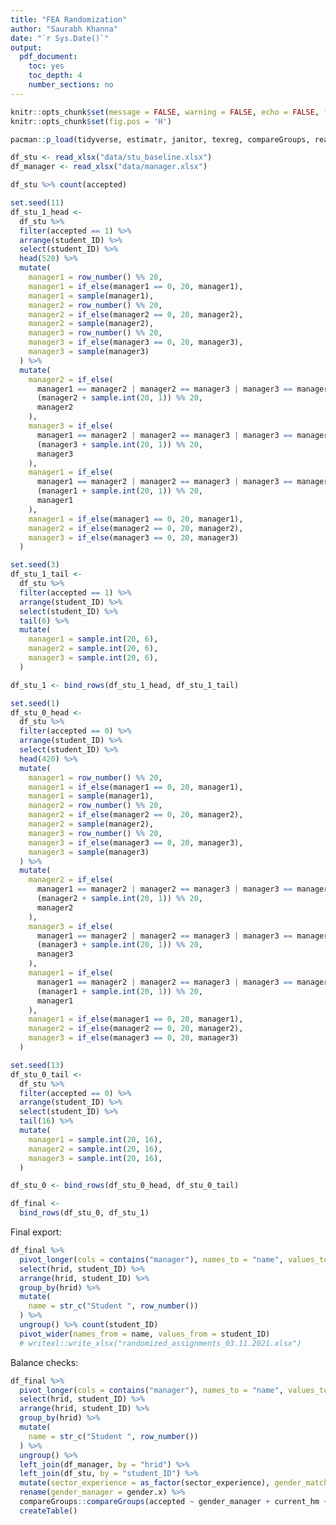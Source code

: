 ```yaml
---
title: "FEA Randomization"
author: "Saurabh Khanna"
date: "`r Sys.Date()`"
output:
  pdf_document:
    toc: yes
    toc_depth: 4
    number_sections: no
---
```



```r
knitr::opts_chunk$set(message = FALSE, warning = FALSE, echo = FALSE, fig.retina = 4)
knitr::opts_chunk$set(fig.pos = 'H')
```

```r
pacman::p_load(tidyverse, estimatr, janitor, texreg, compareGroups, readxl)

df_stu <- read_xlsx("data/stu_baseline.xlsx")
df_manager <- read_xlsx("data/manager.xlsx")

df_stu %>% count(accepted)
```



```r
set.seed(11)
df_stu_1_head <-
  df_stu %>% 
  filter(accepted == 1) %>%
  arrange(student_ID) %>%
  select(student_ID) %>% 
  head(520) %>% 
  mutate(
    manager1 = row_number() %% 20,
    manager1 = if_else(manager1 == 0, 20, manager1),
    manager1 = sample(manager1),
    manager2 = row_number() %% 20,
    manager2 = if_else(manager2 == 0, 20, manager2),
    manager2 = sample(manager2),
    manager3 = row_number() %% 20,
    manager3 = if_else(manager3 == 0, 20, manager3),
    manager3 = sample(manager3)
  ) %>%
  mutate(
    manager2 = if_else(
      manager1 == manager2 | manager2 == manager3 | manager3 == manager1, 
      (manager2 + sample.int(20, 1)) %% 20,
      manager2
    ),
    manager3 = if_else(
      manager1 == manager2 | manager2 == manager3 | manager3 == manager1, 
      (manager3 + sample.int(20, 1)) %% 20,
      manager3
    ),
    manager1 = if_else(
      manager1 == manager2 | manager2 == manager3 | manager3 == manager1, 
      (manager1 + sample.int(20, 1)) %% 20,
      manager1
    ),
    manager1 = if_else(manager1 == 0, 20, manager1),
    manager2 = if_else(manager2 == 0, 20, manager2),
    manager3 = if_else(manager3 == 0, 20, manager3)
  )
```


```r
set.seed(3)
df_stu_1_tail <-
  df_stu %>% 
  filter(accepted == 1) %>%
  arrange(student_ID) %>%
  select(student_ID) %>% 
  tail(6) %>% 
  mutate(
    manager1 = sample.int(20, 6),
    manager2 = sample.int(20, 6),
    manager3 = sample.int(20, 6),
  )
```


```r
df_stu_1 <- bind_rows(df_stu_1_head, df_stu_1_tail)
```


```r
set.seed(1)
df_stu_0_head <-
  df_stu %>% 
  filter(accepted == 0) %>%
  arrange(student_ID) %>%
  select(student_ID) %>% 
  head(420) %>% 
  mutate(
    manager1 = row_number() %% 20,
    manager1 = if_else(manager1 == 0, 20, manager1),
    manager1 = sample(manager1),
    manager2 = row_number() %% 20,
    manager2 = if_else(manager2 == 0, 20, manager2),
    manager2 = sample(manager2),
    manager3 = row_number() %% 20,
    manager3 = if_else(manager3 == 0, 20, manager3),
    manager3 = sample(manager3)
  ) %>%
  mutate(
    manager2 = if_else(
      manager1 == manager2 | manager2 == manager3 | manager3 == manager1, 
      (manager2 + sample.int(20, 1)) %% 20,
      manager2
    ),
    manager3 = if_else(
      manager1 == manager2 | manager2 == manager3 | manager3 == manager1, 
      (manager3 + sample.int(20, 1)) %% 20,
      manager3
    ),
    manager1 = if_else(
      manager1 == manager2 | manager2 == manager3 | manager3 == manager1, 
      (manager1 + sample.int(20, 1)) %% 20,
      manager1
    ),
    manager1 = if_else(manager1 == 0, 20, manager1),
    manager2 = if_else(manager2 == 0, 20, manager2),
    manager3 = if_else(manager3 == 0, 20, manager3)
  )
```


```r
set.seed(13)
df_stu_0_tail <-
  df_stu %>% 
  filter(accepted == 0) %>%
  arrange(student_ID) %>%
  select(student_ID) %>% 
  tail(16) %>% 
  mutate(
    manager1 = sample.int(20, 16),
    manager2 = sample.int(20, 16),
    manager3 = sample.int(20, 16),
  )
```


```r
df_stu_0 <- bind_rows(df_stu_0_head, df_stu_0_tail)
```


```r
df_final <- 
  bind_rows(df_stu_0, df_stu_1)
```

Final export:

```r
df_final %>%
  pivot_longer(cols = contains("manager"), names_to = "name", values_to = "hrid") %>% 
  select(hrid, student_ID) %>% 
  arrange(hrid, student_ID) %>%
  group_by(hrid) %>% 
  mutate(
    name = str_c("Student ", row_number())
  ) %>% 
  ungroup() %>% count(student_ID)
  pivot_wider(names_from = name, values_from = student_ID) 
  # writexl::write_xlsx("randomized_assignments_03.11.2021.xlsx")
```


Balance checks:

```r
df_final %>%
  pivot_longer(cols = contains("manager"), names_to = "name", values_to = "hrid") %>% 
  select(hrid, student_ID) %>% 
  arrange(hrid, student_ID) %>%
  group_by(hrid) %>% 
  mutate(
    name = str_c("Student ", row_number())
  ) %>% 
  ungroup() %>%
  left_join(df_manager, by = "hrid") %>% 
  left_join(df_stu, by = "student_ID") %>%
  mutate(sector_experience = as_factor(sector_experience), gender_match = (gender.x == gender.y)) %>% 
  rename(gender_manager = gender.x) %>% 
  compareGroups::compareGroups(accepted ~ gender_manager + current_hm + gender_match, data = .) %>% 
  createTable()
```



